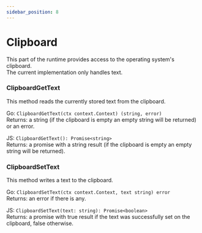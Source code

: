 ```yaml
---
sidebar_position: 8
---
```


# Clipboard

This part of the runtime provides access to the operating system's
clipboard.<br/> The current implementation only handles text.

### ClipboardGetText

This method reads the currently stored text from the clipboard.

Go: `ClipboardGetText(ctx context.Context) (string, error)`<br/> Returns: a
string (if the clipboard is empty an empty string will be returned) or an error.

JS: `ClipboardGetText(): Promise<string>`<br/> Returns: a promise with a string
result (if the clipboard is empty an empty string will be returned).

### ClipboardSetText

This method writes a text to the clipboard.

Go: `ClipboardSetText(ctx context.Context, text string) error`<br/> Returns: an
error if there is any.

JS: `ClipboardSetText(text: string): Promise<boolean>`<br/> Returns: a promise
with true result if the text was successfully set on the clipboard, false
otherwise.

